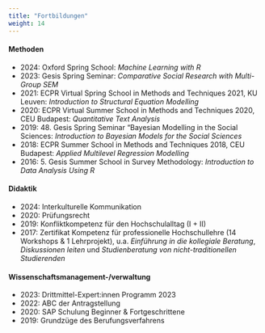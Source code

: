 ```yaml
---
title: "Fortbildungen"
weight: 14
---
```



#### Methoden
- 2024: Oxford Spring School: *Machine Learning with R*
- 2023: Gesis Spring Seminar: *Comparative Social Research with Multi-Group SEM*
- 2021: ECPR Virtual Spring School in Methods and Techniques 2021, KU Leuven: *Introduction to Structural Equation Modelling*
- 2020: ECPR Virtual Summer School in Methods and Techniques 2020, CEU Budapest: *Quantitative Text Analysis*
- 2019: 48. Gesis Spring Seminar "Bayesian Modelling in the Social Sciences: *Introduction to Bayesian Models for the Social Sciences*
- 2018: ECPR Summer School in Methods and Techniques 2018, CEU Budapest: *Applied Multilevel Regression Modelling*
- 2016: 5. Gesis Summer School in Survey Methodology: *Introduction to Data Analysis Using R*

#### Didaktik
- 2024: Interkulturelle Kommunikation
- 2020: Prüfungsrecht
- 2019: Konfliktkompetenz für den Hochschulalltag (I + II)
- 2017: Zertifikat Kompetenz für professionelle Hochschullehre (14 Workshops & 1 Lehrprojekt), u.a. *Einführung in die kollegiale Beratung*, *Diskussionen leiten* und *Studienberatung von nicht-traditionellen Studierenden*

#### Wissenschaftsmanagement-/verwaltung
- 2023: Drittmittel-Expert:innen Programm 2023
- 2022: ABC der Antragstellung
- 2020: SAP Schulung Beginner \& Fortgeschrittene
- 2019: Grundzüge des Berufungsverfahrens
